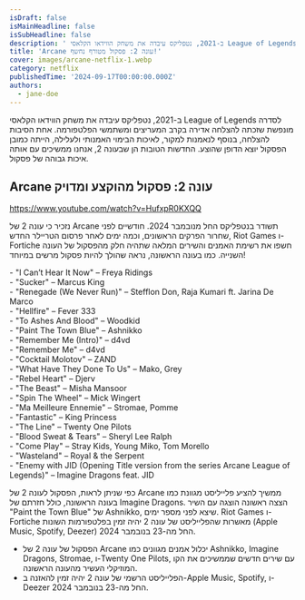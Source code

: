 ```yaml
---
isDraft: false
isMainHeadline: false
isSubHeadline: false
description: ' ב-2021, נטפליקס עיבדה את משחק הווידאו הקלאסי League of Legends לסדרה מונפשת שזכתה להצלחה אדירה בקרב המעריצים ומשתמשי הפלטפורמה. אחת הסיבות '
title: 'Arcane עונה 2: פסקול מטורף נחשף!'
cover: images/arcane-netflix-1.webp
category: netflix
publishedTime: '2024-09-17T00:00:00.000Z'
authors:
  - jane-doe
---
```


ב-2021, נטפליקס עיבדה את משחק הווידאו הקלאסי League of Legends לסדרה מונפשת שזכתה להצלחה אדירה בקרב המעריצים ומשתמשי הפלטפורמה. אחת הסיבות להצלחה, בנוסף לנאמנות למקור, לאיכות הבימוי האמנותי ולעלילה, הייתה כמובן הפסקול יוצא הדופן שהוצע. החדשות הטובות הן שבעונה 2, אנחנו ממשיכים עם אותה איכות גבוהה של פסקול.

## Arcane עונה 2: פסקול מהוקצע ומדויק

https://www.youtube.com/watch?v=HufxpR0KXQQ

נזכיר כי עונה 2 של Arcane תשודר בנטפליקס החל מנובמבר 2024. חודשיים לפני שחרור הפרקים הראשונים, וכמה ימים לאחר פרסום הטריילר החדש, Riot Games ו-Fortiche חשפו את רשימת האמנים והשירים המלאה שתהיה חלק מהפסקול של העונה השנייה. כמו בעונה הראשונה, נראה שהולך להיות פסקול מרשים במיוחד!

  
\- "I Can’t Hear It Now" – Freya Ridings  
\- "Sucker" – Marcus King  
\- "Renegade (We Never Run)" – Stefflon Don, Raja Kumari ft. Jarina De Marco  
\- "Hellfire" – Fever 333  
\- "To Ashes And Blood" – Woodkid  
\- "Paint The Town Blue" – Ashnikko  
\- "Remember Me (Intro)" – d4vd  
\- "Remember Me" – d4vd  
\- "Cocktail Molotov" – ZAND  
\- "What Have They Done To Us" – Mako, Grey  
\- "Rebel Heart" – Djerv  
\- "The Beast" – Misha Mansoor  
\- "Spin The Wheel" – Mick Wingert  
\- "Ma Meilleure Ennemie" – Stromae, Pomme  
\- "Fantastic" – King Princess  
\- "The Line" – Twenty One Pilots  
\- "Blood Sweat & Tears" – Sheryl Lee Ralph  
\- "Come Play" – Stray Kids, Young Miko, Tom Morello  
\- "Wasteland" – Royal & the Serpent  
\- "Enemy with JID (Opening Title version from the series Arcane League of Legends)" – Imagine Dragons feat. JID

כפי שניתן לראות, הפסקול לעונה 2 של Arcane ממשיך להציע פלייליסט מגוונת כמו בעונה הראשונה, כולל חזרתם של Imagine Dragons. הצצה ראשונה הוצגה עם השיר "Paint the Town Blue" של Ashnikko, שיצא לפני מספר ימים. Riot Games ו-Fortiche מאשרות שהפלייליסט של עונה 2 יהיה זמין בפלטפורמות השונות (Apple Music, Spotify, Deezer) החל מה-23 בנובמבר 2024.

- הפסקול של עונה 2 של Arcane יכלול אמנים מגוונים כמו Ashnikko, Imagine Dragons, Stromae, ו-Twenty One Pilots, עם שירים חדשים שממשיכים את הקו המוזיקלי העשיר מהעונה הראשונה.
- הפלייליסט הרשמי של עונה 2 יהיה זמין להאזנה ב-Apple Music, Spotify, ו-Deezer החל מה-23 בנובמבר 2024.
